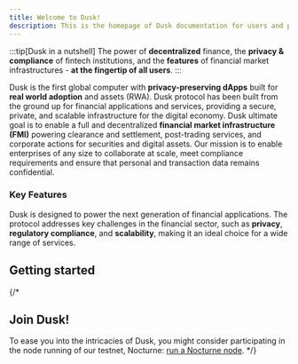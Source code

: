 ```yaml
---
title: Welcome to Dusk!
description: This is the homepage of Dusk documentation for users and provisioner runners.
---
```


:::tip[Dusk in a nutshell]
The power of **decentralized** finance, the **privacy & compliance** of fintech institutions, and the **features** of financial market infrastructures - **at the fingertip of all users**.
:::

Dusk is the first global computer with **privacy-preserving dApps** built for **real world adoption** and assets (RWA). Dusk protocol has been built from the ground up for financial applications and services, providing a secure, private, and scalable infrastructure for the digital economy. Dusk ultimate goal is to enable a full and decentralized **financial market infrastructure (FMI)** powering clearance and settlement, post-trading services, and corporate actions for securities and digital assets. Our mission is to enable enterprises of any size to collaborate at scale, meet compliance requirements and ensure that personal and transaction data remains confidential.

### Key Features

Dusk is designed to power the next generation of financial applications. The protocol addresses key challenges in the financial sector, such as **privacy**, **regulatory compliance**, and **scalability**, making it an ideal choice for a wide range of services.



## Getting started

<CardGrid>
        <LinkCard title="Community" href="/learn/community" description="The Dusk community section. Here, you can find information to join our communities."/>
        <LinkCard title="Core Components" href="/learn/core-components" description="Overview of the Dusk architecture and core components."/>
        <LinkCard title="Developer Docs" href="/developer/overview" description="Get started with developing on Dusk."/>
        <LinkCard title="Node Operator" href="/operator/overview" description="Learn how to run a Dusk node & stake Dusk."/>
</CardGrid>


{/*
## Join Dusk!

To ease you into the intricacies of Dusk, you might consider participating in the node running of our testnet, Nocturne: [run a Nocturne node](operator/nocturne/node-running-guide).
*/}
